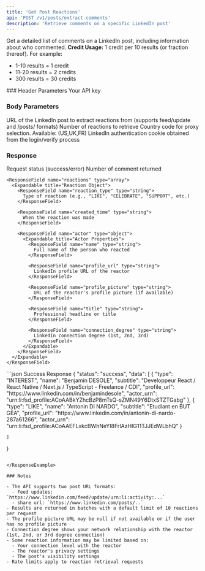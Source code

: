 ```yaml
---
title: 'Get Post Reactions'
api: 'POST /v1/posts/extract-comments'
description: 'Retrieve comments on a specific LinkedIn post'
---
```


Get a detailed list of comments on a LinkedIn post, including information about who commented.
<Note>
  **Credit Usage:** 1 credit per 10 results (or fraction thereof). For example:
  - 1-10 results = 1 credit
  - 11-20 results = 2 credits
  - 300 results = 30 credits
</Note>
### Header Parameters

<ParamField header="x-api-key" type="string" required>
  Your API key
</ParamField>

### Body Parameters

<ParamField body="post_url" type="string" required>
  URL of the LinkedIn post to extract reactions from (supports feed/update and /posts/ formats)
</ParamField>

<ParamField body="total_results" type="integer" default="10">
  Number of reactions to retrieve
</ParamField>

<ParamField body="country" type="string" default="FR">
  Country code for proxy selection. Available: (US,UK,FR)
</ParamField>

<ParamField body="login_cookie" type="string" required>
  LinkedIn authentication cookie obtained from the login/verify process
</ParamField>

### Response

<ResponseField name="status" type="string">
  Request status (success/error)
</ResponseField>

<ResponseField name="data" type="object">
  <Expandable title="Properties">
    <ResponseField name="total_reactions" type="integer">
      Number of comment returned
    </ResponseField>

    <ResponseField name="reactions" type="array">
      <Expandable title="Reaction Object">
        <ResponseField name="reaction_type" type="string">
          Type of reaction (e.g., "LIKE", "CELEBRATE", "SUPPORT", etc.)
        </ResponseField>

        <ResponseField name="created_time" type="string">
          When the reaction was made
        </ResponseField>

        <ResponseField name="actor" type="object">
          <Expandable title="Actor Properties">
            <ResponseField name="name" type="string">
              Full name of the person who reacted
            </ResponseField>

            <ResponseField name="profile_url" type="string">
              LinkedIn profile URL of the reactor
            </ResponseField>

            <ResponseField name="profile_picture" type="string">
              URL of the reactor's profile picture (if available)
            </ResponseField>

            <ResponseField name="title" type="string">
              Professional headline or title
            </ResponseField>

            <ResponseField name="connection_degree" type="string">
              LinkedIn connection degree (1st, 2nd, 3rd)
            </ResponseField>
          </Expandable>
        </ResponseField>
      </Expandable>
    </ResponseField>
  </Expandable>
</ResponseField>

<ResponseExample>
```json Success Response
{
  "status": "success",
  "data": [
    {
      "type": "INTEREST",
      "name": "Benjamin DESOLE",
      "subtitle": "Developpeur React / React Native / Next.js / TypeScript - Freelance / CDI",
      "profile_url": "https://www.linkedin.com/in/benjamindesole",
      "actor_urn": "urn:li:fsd_profile:ACoAABkYZhcBzP8mTsQ-sZMN49Y6DtxSTZTGabg"
    },
    {
      "type": "LIKE",
      "name": "Antonin DI NARDO",
      "subtitle": "Etudiant en BUT GEA",
      "profile_url": "https://www.linkedin.com/in/antonin-di-nardo-287a61266",
      "actor_urn": "urn:li:fsd_profile:ACoAAEFLxkcBWhNeYI8FrIAzHIG11TJJEdWLbhQ"
    }
      
    ]
  }

```

</ResponseExample>

### Notes

- The API supports two post URL formats:
  - Feed updates: `https://www.linkedin.com/feed/update/urn:li:activity:...`
  - share url: `https://www.linkedin.com/posts/..`
- Results are returned in batches with a default limit of 10 reactions per request
- The profile picture URL may be null if not available or if the user has no profile picture
- Connection degree shows your network relationship with the reactor (1st, 2nd, or 3rd degree connection)
- Some reaction information may be limited based on:
  - Your connection level with the reactor
  - The reactor's privacy settings
  - The post's visibility settings
- Rate limits apply to reaction retrieval requests

